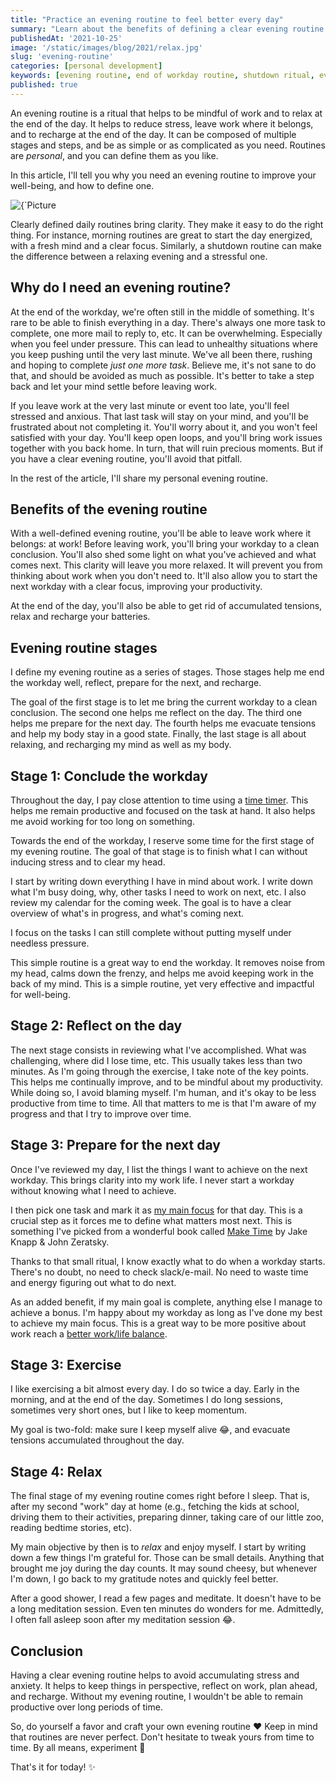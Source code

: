 ```yaml
---
title: "Practice an evening routine to feel better every day"
summary: "Learn about the benefits of defining a clear evening routine to improve your well-being."
publishedAt: '2021-10-25'
image: '/static/images/blog/2021/relax.jpg'
slug: 'evening-routine'
categories: [personal development]
keywords: [evening routine, end of workday routine, shutdown ritual, evening ritual, end of day routine, personal development, well-being, self-care]
published: true
---
```


An evening routine is a ritual that helps to be mindful of work and to relax at the end of the day. It helps to reduce stress, leave work where it belongs, and to recharge at the end of the day. It can be composed of multiple stages and steps, and be as simple or as complicated as you need. Routines are _personal_, and you can define them as you like.

In this article, I'll tell you why you need an evening routine to improve your well-being, and how to define one.

<BlogPostCenteredContent>
  <Image
    alt={`Picture courtesy of Eli DeFaria (https://unsplash.com/@elidefaria)`}
    src={`/static/images/blog/2021/relax.jpg`}
    width={2070}
    height={1380}
    priority
  />
</BlogPostCenteredContent>

Clearly defined daily routines bring clarity. They make it easy to do the right thing. For instance, morning routines are great to start the day energized, with a fresh mind and a clear focus. Similarly, a shutdown routine can make the difference between a relaxing evening and a stressful one.

## Why do I need an evening routine?
At the end of the workday, we're often still in the middle of something. It's rare to be able to finish everything in a day. There's always one more task to complete, one more mail to reply to, etc. It can be overwhelming. Especially when you feel under pressure. This can lead to unhealthy situations where you keep pushing until the very last minute. We've all been there, rushing and hoping to complete _just one more task_. Believe me, it's not sane to do that, and should be avoided as much as possible. It's better to take a step back and let your mind settle before leaving work.

If you leave work at the very last minute or event too late, you'll feel stressed and anxious. That last task will stay on your mind, and you'll be frustrated about not completing it. You'll worry about it, and you won't feel satisfied with your day. You'll keep open loops, and you'll bring work issues together with you back home. In turn, that will ruin precious moments. But if you have a clear evening routine, you'll avoid that pitfall.

In the rest of the article, I'll share my personal evening routine.

## Benefits of the evening routine

With a well-defined evening routine, you'll be able to leave work where it belongs: at work! Before leaving work, you'll bring your workday to a clean conclusion. You'll also shed some light on what you've achieved and what comes next. This clarity will leave you more relaxed. It will prevent you from thinking about work when you don't need to. It'll also allow you to start the next workday with a clear focus, improving your productivity.

At the end of the day, you'll also be able to get rid of accumulated tensions, relax and recharge your batteries.

## Evening routine stages
I define my evening routine as a series of stages. Those stages help me end the workday well, reflect, prepare for the next, and recharge.

The goal of the first stage is to let me bring the current workday to a clean conclusion. The second one helps me reflect on the day. The third one helps me prepare for the next day. The fourth helps me evacuate tensions and help my body stay in a good state. Finally, the last stage is all about relaxing, and recharging my mind as well as my body.

## Stage 1: Conclude the workday
Throughout the day, I pay close attention to time using a [time timer](https://www.amazon.com/Time-Timer-Plus-Minute-Visual/dp/B07GZTQ277?tag=dsebastien00-20). This helps me remain productive and focused on the task at hand. It also helps me avoid working for too long on something.

Towards the end of the workday, I reserve some time for the first stage of my evening routine. The goal of that stage is to finish what I can without inducing stress and to clear my head.

I start by writing down everything I have in mind about work. I write down what I'm busy doing, why, other tasks I need to work on next, etc. I also review my calendar for the coming week. The goal is to have a clear overview of what's in progress, and what's coming next.

I focus on the tasks I can still complete without putting myself under needless pressure.

This simple routine is a great way to end the workday. It removes noise from my head, calms down the frenzy, and helps me avoid keeping work in the back of my mind. This is a simple routine, yet very effective and impactful for well-being.

## Stage 2: Reflect on the day
The next stage consists in reviewing what I've accomplished. What was challenging, where did I lose time, etc. This usually takes less than two minutes. As I'm going through the exercise, I take note of the key points. This helps me continually improve, and to be mindful about my productivity. While doing so, I avoid blaming myself. I'm human, and it's okay to be less productive from time to time. All that matters to me is that I'm aware of my progress and that I try to improve over time.

## Stage 3: Prepare for the next day
Once I've reviewed my day, I list the things I want to achieve on the next workday. This brings clarity into my work life. I never start a workday without knowing what I need to achieve.

I then pick one task and mark it as [my main focus](https://dsebastien.net/blog/2019-08-27-tagging-your-daily-todos-when-moscow-is-not-enough) for that day. This is a crucial step as it forces me to define what matters most next. This is something I've picked from a wonderful book called [Make Time](https://www.amazon.com/Make-Time-Focus-Matters-Every/dp/0525572422?tag=dsebastien00-20) by Jake Knapp & John Zeratsky.

Thanks to that small ritual, I know exactly what to do when a workday starts. There's no doubt, no need to check slack/e-mail. No need to waste time and energy figuring out what to do next.

As an added benefit, if my main goal is complete, anything else I manage to achieve a bonus. I'm happy about my workday as long as I've done my best to achieve my main focus. This is a great way to be more positive about work reach a [better work/life balance](https://dsebastien.net/blog/2020-02-20-steps-towards-a-better-work-life-equilibrium).

## Stage 3: Exercise
I like exercising a bit almost every day. I do so twice a day. Early in the morning, and at the end of the day. Sometimes I do long sessions, sometimes very short ones, but I like to keep momentum.

My goal is two-fold: make sure I keep myself alive 😂, and evacuate tensions accumulated throughout the day.

## Stage 4: Relax
The final stage of my evening routine comes right before I sleep. That is, after my second "work" day at home (e.g., fetching the kids at school, driving them to their activities, preparing dinner, taking care of our little zoo, reading bedtime stories, etc).

My main objective by then is to _relax_ and enjoy myself. I start by writing down a few things I'm grateful for. Those can be small details. Anything that brought me joy during the day counts. It may sound cheesy, but whenever I'm down, I go back to my gratitude notes and quickly feel better.

After a good shower, I read a few pages and meditate. It doesn't have to be a long meditation session. Even ten minutes do wonders for me. Admittedly, I often fall asleep soon after my meditation session 😂.

## Conclusion

Having a clear evening routine helps to avoid accumulating stress and anxiety. It helps to keep things in perspective, reflect on work, plan ahead, and recharge. Without my evening routine, I wouldn't be able to remain productive over long periods of time.

So, do yourself a favor and craft your own evening routine ❤
Keep in mind that routines are never perfect. Don't hesitate to tweak yours from time to time. By all means, experiment 🧪

That's it for today! ✨

<BlogPostSignature />
